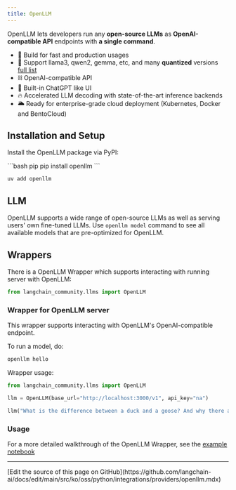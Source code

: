 ```yaml
---
title: OpenLLM
---
```


OpenLLM lets developers run any **open-source LLMs** as **OpenAI-compatible API** endpoints with **a single command**.

- 🔬 Build for fast and production usages
- 🚂 Support llama3, qwen2, gemma, etc, and many **quantized** versions [full list](https://github.com/bentoml/openllm-models)
- ⛓️ OpenAI-compatible API
- 💬 Built-in ChatGPT like UI
- 🔥 Accelerated LLM decoding with state-of-the-art inference backends
- 🌥️ Ready for enterprise-grade cloud deployment (Kubernetes, Docker and BentoCloud)

## Installation and Setup

Install the OpenLLM package via PyPI:

<CodeGroup>
```bash pip
pip install openllm
```

```bash uv
uv add openllm
```
</CodeGroup>

## LLM

OpenLLM supports a wide range of open-source LLMs as well as serving users' own
fine-tuned LLMs. Use `openllm model` command to see all available models that
are pre-optimized for OpenLLM.

## Wrappers

There is a OpenLLM Wrapper which supports interacting with running server with OpenLLM:

```python
from langchain_community.llms import OpenLLM
```

### Wrapper for OpenLLM server

This wrapper supports interacting with OpenLLM's OpenAI-compatible endpoint.

To run a model, do:

```bash
openllm hello
```

Wrapper usage:

```python
from langchain_community.llms import OpenLLM

llm = OpenLLM(base_url="http://localhost:3000/v1", api_key="na")

llm("What is the difference between a duck and a goose? And why there are so many Goose in Canada?")
```

### Usage

For a more detailed walkthrough of the OpenLLM Wrapper, see the
[example notebook](/oss/python/integrations/llms/openllm)

---

<Callout icon="pen-to-square" iconType="regular">
  [Edit the source of this page on GitHub](https://github.com/langchain-ai/docs/edit/main/src/ko/oss/python/integrations/providers/openllm.mdx)
</Callout>
